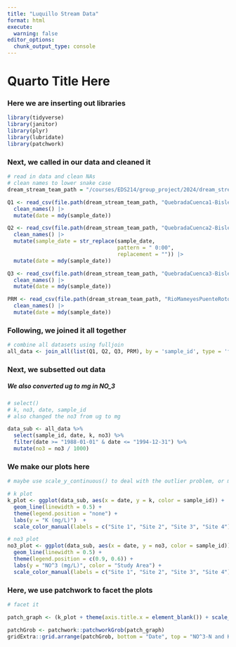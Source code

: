 ```yaml
---
title: "Luquillo Stream Data"
format: html
execute:
  warning: false
editor_options: 
  chunk_output_type: console
---
```


# Quarto Title Here

### Here we are inserting out libraries
```r
library(tidyverse)
library(janitor)
library(plyr)
library(lubridate)
library(patchwork)
```

### Next, we called in our data and cleaned it
```r
# read in data and clean NAs
# clean names to lower snake case
dream_stream_team_path = "/courses/EDS214/group_project/2024/dream_stream_team/raw_data"

Q1 <- read_csv(file.path(dream_stream_team_path, "QuebradaCuenca1-Bisley.csv"), na = "-9999") %>% 
  clean_names() |>
  mutate(date = mdy(sample_date))

Q2 <- read_csv(file.path(dream_stream_team_path, "QuebradaCuenca2-Bisley.csv"), na = "-9999") %>% 
  clean_names() |>
  mutate(sample_date = str_replace(sample_date,
                                   pattern = " 0:00",
                                   replacement = "")) |>
  mutate(date = mdy(sample_date))

Q3 <- read_csv(file.path(dream_stream_team_path, "QuebradaCuenca3-Bisley.csv"), na = "-9999") %>% 
  clean_names() |>
  mutate(date = mdy(sample_date))

PRM <- read_csv(file.path(dream_stream_team_path, "RioMameyesPuenteRoto.csv"), na = "-9999") %>% 
  clean_names() |>
  mutate(date = mdy(sample_date))
```

### Following, we joined it all together
```r
# combine all datasets using fulljoin 
all_data <- join_all(list(Q1, Q2, Q3, PRM), by = 'sample_id', type = 'full')


```

### Next, we subsetted out data
##### We also converted ug to mg in NO_3
```r
# select()
# k, no3, date, sample_id
# also changed the no3 from ug to mg

data_sub <- all_data %>% 
  select(sample_id, date, k, no3) %>% 
  filter(date >= "1988-01-01" & date <= "1994-12-31") %>%
  mutate(no3 = no3 / 1000)

```

### We make our plots here
```r

# maybe use scale_y_continuous() to deal with the outlier problem, or maybe not

# k plot
k_plot <- ggplot(data_sub, aes(x = date, y = k, color = sample_id)) + 
  geom_line(linewidth = 0.5) + 
  theme(legend.position = "none") + 
  labs(y = "K (mg/L)")  + 
  scale_color_manual(labels = c("Site 1", "Site 2", "Site 3", "Site 4"), values = c("#f6a39d", "#a5c655", "#0ec2c7", "#d39dfb"))

# no3 plot
no3_plot <- ggplot(data_sub, aes(x = date, y = no3, color = sample_id)) + 
  geom_line(linewidth = 0.5) + 
  theme(legend.position = c(0.9, 0.6)) + 
  labs(y = "NO^3 (mg/L)", color = "Study Area") + 
  scale_color_manual(labels = c("Site 1", "Site 2", "Site 3", "Site 4"), values = c("#f6a39d", "#a5c655", "#0ec2c7", "#d39dfb"))

```


### Here, we use patchwork to facet the plots
```r
# facet it

patch_graph <- (k_plot + theme(axis.title.x = element_blank()) + scale_x_date(position = "top")) / (no3_plot + theme(axis.title.x = element_blank(), axis.ticks.x = element_blank(), axis.text.x = element_blank()))

patchGrob <- patchwork::patchworkGrob(patch_graph)
gridExtra::grid.arrange(patchGrob, bottom = "Date", top = "NO^3-N and K concentrations in the forest from 1988 to 1994")
```












